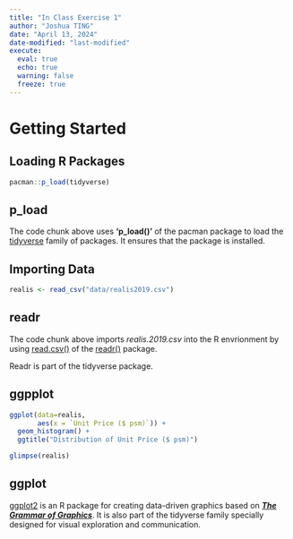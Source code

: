 ```yaml
---
title: "In Class Exercise 1"
author: "Joshua TING"
date: "April 13, 2024"
date-modified: "last-modified"
execute:
  eval: true
  echo: true
  warning: false
  freeze: true
---
```


# Getting Started

## Loading R Packages

```r
pacman::p_load(tidyverse)
```

::: callout-note
## p_load

The code chunk above uses **'p_load()'** of the pacman package to load the [tidyverse](https://www.tidyverse.org/packages/) family of packages. It ensures that the package is installed.
:::

## Importing Data

```r
realis <- read_csv("data/realis2019.csv")
```

::: callout-note
## readr

The code chunk above imports *realis.2019.csv* into the R envrionment by using [read.csv()](https://readr.tidyverse.org/reference/read_delim.html) of the [readr()](https://lnealicia-isss608.netlify.app/in-class_ex/in-class_ex01/in-class_ex01) package.

Readr is part of the tidyverse package.
:::

## ggpplot

```r
ggplot(data=realis, 
       aes(x = `Unit Price ($ psm)`)) +
  geom_histogram() +
  ggtitle("Distribution of Unit Price ($ psm)")
```

```r
glimpse(realis)
```

::: callout-note
## ggplot

[ggplot2](https://ggplot2.tidyverse.org/) is an R package for creating data-driven graphics based on [***The Grammar of Graphics***](https://www.amazon.com/Grammar-Graphics-Statistics-Computing/dp/0387245448/ref=as_li_ss_tl). It is also part of the tidyverse family specially designed for visual exploration and communication.
:::
